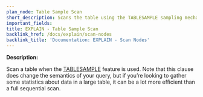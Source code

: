 ```yaml
---
plan_node: Table Sample Scan
short_description: Scans the table using the TABLESAMPLE sampling mechanism.
important_fields:
title: EXPLAIN - Table Sample Scan
backlink_href: /docs/explain/scan-nodes
backlink_title: 'Documentation: EXPLAIN - Scan Nodes'
---
```


**Description:**

Scan a table when the [TABLESAMPLE](https://www.2ndquadrant.com/en/blog/tablesample-in-postgresql-9-5-2/) feature is used. Note that this clause does change the semantics of your query, but if you’re looking to gather some statistics about data in a large table, it can be a lot more efficient than a full sequential scan.